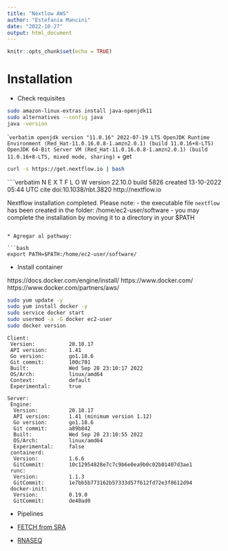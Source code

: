 ```yaml
---
title: "Nextlow AWS"
author: "Estefania Mancini"
date: "2022-10-27"
output: html_document
---
```


```r
knitr::opts_chunk$set(echo = TRUE)
```

# Installation

+  Check requisites


```bash
sudo amazon-linux-extras install java-openjdk11
sudo alternatives --config java
java -version
```

````verbatim
openjdk version "11.0.16" 2022-07-19 LTS
OpenJDK Runtime Environment (Red_Hat-11.0.16.0.8-1.amzn2.0.1) (build 11.0.16+8-LTS)
OpenJDK 64-Bit Server VM (Red_Hat-11.0.16.0.8-1.amzn2.0.1) (build 11.0.16+8-LTS, mixed mode, sharing)
```
+ get

```bash
curl -s https://get.nextflow.io | bash
```

````verbatim
 N E X T F L O W
      version 22.10.0 build 5826
      created 13-10-2022 05:44 UTC 
      cite doi:10.1038/nbt.3820
      http://nextflow.io

Nextflow installation completed. Please note:
- the executable file `nextflow` has been created in the folder: /home/ec2-user/software
- you may complete the installation by moving it to a directory in your $PATH
```

* Agregar al pathway:

```bash
export PATH=$PATH:/home/ec2-user/software/
```

*  Install container

https://docs.docker.com/engine/install/
https://www.docker.com/
https://www.docker.com/partners/aws/

```bash
sudo yum update -y
sudo yum install docker -y
sudo service docker start
sudo usermod -a -G docker ec2-user
sudo docker version 
```

```verbatim
Client:
 Version:           20.10.17
 API version:       1.41
 Go version:        go1.18.6
 Git commit:        100c701
 Built:             Wed Sep 28 23:10:17 2022
 OS/Arch:           linux/amd64
 Context:           default
 Experimental:      true

Server:
 Engine:
  Version:          20.10.17
  API version:      1.41 (minimum version 1.12)
  Go version:       go1.18.6
  Git commit:       a89b842
  Built:            Wed Sep 28 23:10:55 2022
  OS/Arch:          linux/amd64
  Experimental:     false
 containerd:
  Version:          1.6.6
  GitCommit:        10c12954828e7c7c9b6e0ea9b0c02b01407d3ae1
 runc:
  Version:          1.1.3
  GitCommit:        1e7bb5b773162b57333d57f612fd72e3f8612d94
 docker-init:
  Version:          0.19.0
  GitCommit:        de40ad0
```

* Pipelines

+  [FETCH from SRA](sraFetch.html)
+  [RNASEQ](rnaseq.html)